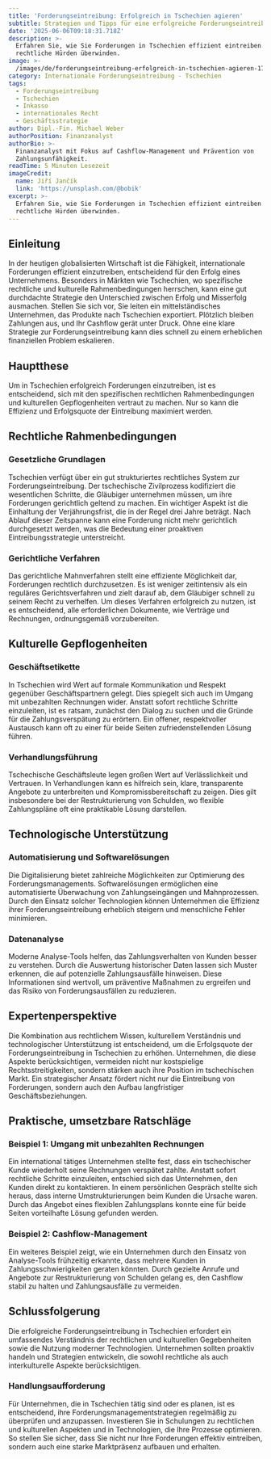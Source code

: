 ```yaml
---
title: 'Forderungseintreibung: Erfolgreich in Tschechien agieren'
subtitle: Strategien und Tipps für eine erfolgreiche Forderungseintreibung in Tschechien
date: '2025-06-06T09:18:31.718Z'
description: >-
  Erfahren Sie, wie Sie Forderungen in Tschechien effizient eintreiben und
  rechtliche Hürden überwinden.
image: >-
  /images/de/forderungseintreibung-erfolgreich-in-tschechien-agieren-1749115111454.jpg
category: Internationale Forderungseintreibung - Tschechien
tags:
  - Forderungseintreibung
  - Tschechien
  - Inkasso
  - internationales Recht
  - Geschäftsstrategie
author: Dipl.-Fin. Michael Weber
authorPosition: Finanzanalyst
authorBio: >-
  Finanzanalyst mit Fokus auf Cashflow-Management und Prävention von
  Zahlungsunfähigkeit.
readTime: 5 Minuten Lesezeit
imageCredit:
  name: Jiří Jančík
  link: 'https://unsplash.com/@bobik'
excerpt: >-
  Erfahren Sie, wie Sie Forderungen in Tschechien effizient eintreiben und
  rechtliche Hürden überwinden.
---
```

## Einleitung

In der heutigen globalisierten Wirtschaft ist die Fähigkeit, internationale Forderungen effizient einzutreiben, entscheidend für den Erfolg eines Unternehmens. Besonders in Märkten wie Tschechien, wo spezifische rechtliche und kulturelle Rahmenbedingungen herrschen, kann eine gut durchdachte Strategie den Unterschied zwischen Erfolg und Misserfolg ausmachen. Stellen Sie sich vor, Sie leiten ein mittelständisches Unternehmen, das Produkte nach Tschechien exportiert. Plötzlich bleiben Zahlungen aus, und Ihr Cashflow gerät unter Druck. Ohne eine klare Strategie zur Forderungseintreibung kann dies schnell zu einem erheblichen finanziellen Problem eskalieren.

## Hauptthese

Um in Tschechien erfolgreich Forderungen einzutreiben, ist es entscheidend, sich mit den spezifischen rechtlichen Rahmenbedingungen und kulturellen Gepflogenheiten vertraut zu machen. Nur so kann die Effizienz und Erfolgsquote der Eintreibung maximiert werden.

## Rechtliche Rahmenbedingungen

### Gesetzliche Grundlagen

Tschechien verfügt über ein gut strukturiertes rechtliches System zur Forderungseintreibung. Der tschechische Zivilprozess kodifiziert die wesentlichen Schritte, die Gläubiger unternehmen müssen, um ihre Forderungen gerichtlich geltend zu machen. Ein wichtiger Aspekt ist die Einhaltung der Verjährungsfrist, die in der Regel drei Jahre beträgt. Nach Ablauf dieser Zeitspanne kann eine Forderung nicht mehr gerichtlich durchgesetzt werden, was die Bedeutung einer proaktiven Eintreibungsstrategie unterstreicht.

### Gerichtliche Verfahren

Das gerichtliche Mahnverfahren stellt eine effiziente Möglichkeit dar, Forderungen rechtlich durchzusetzen. Es ist weniger zeitintensiv als ein reguläres Gerichtsverfahren und zielt darauf ab, dem Gläubiger schnell zu seinem Recht zu verhelfen. Um dieses Verfahren erfolgreich zu nutzen, ist es entscheidend, alle erforderlichen Dokumente, wie Verträge und Rechnungen, ordnungsgemäß vorzubereiten.

## Kulturelle Gepflogenheiten

### Geschäftsetikette

In Tschechien wird Wert auf formale Kommunikation und Respekt gegenüber Geschäftspartnern gelegt. Dies spiegelt sich auch im Umgang mit unbezahlten Rechnungen wider. Anstatt sofort rechtliche Schritte einzuleiten, ist es ratsam, zunächst den Dialog zu suchen und die Gründe für die Zahlungsverspätung zu erörtern. Ein offener, respektvoller Austausch kann oft zu einer für beide Seiten zufriedenstellenden Lösung führen.

### Verhandlungsführung

Tschechische Geschäftsleute legen großen Wert auf Verlässlichkeit und Vertrauen. In Verhandlungen kann es hilfreich sein, klare, transparente Angebote zu unterbreiten und Kompromissbereitschaft zu zeigen. Dies gilt insbesondere bei der Restrukturierung von Schulden, wo flexible Zahlungspläne oft eine praktikable Lösung darstellen.

## Technologische Unterstützung

### Automatisierung und Softwarelösungen

Die Digitalisierung bietet zahlreiche Möglichkeiten zur Optimierung des Forderungsmanagements. Softwarelösungen ermöglichen eine automatisierte Überwachung von Zahlungseingängen und Mahnprozessen. Durch den Einsatz solcher Technologien können Unternehmen die Effizienz ihrer Forderungseintreibung erheblich steigern und menschliche Fehler minimieren.

### Datenanalyse

Moderne Analyse-Tools helfen, das Zahlungsverhalten von Kunden besser zu verstehen. Durch die Auswertung historischer Daten lassen sich Muster erkennen, die auf potenzielle Zahlungsausfälle hinweisen. Diese Informationen sind wertvoll, um präventive Maßnahmen zu ergreifen und das Risiko von Forderungsausfällen zu reduzieren.

## Expertenperspektive

Die Kombination aus rechtlichem Wissen, kulturellem Verständnis und technologischer Unterstützung ist entscheidend, um die Erfolgsquote der Forderungseintreibung in Tschechien zu erhöhen. Unternehmen, die diese Aspekte berücksichtigen, vermeiden nicht nur kostspielige Rechtsstreitigkeiten, sondern stärken auch ihre Position im tschechischen Markt. Ein strategischer Ansatz fördert nicht nur die Eintreibung von Forderungen, sondern auch den Aufbau langfristiger Geschäftsbeziehungen.

## Praktische, umsetzbare Ratschläge

### Beispiel 1: Umgang mit unbezahlten Rechnungen

Ein international tätiges Unternehmen stellte fest, dass ein tschechischer Kunde wiederholt seine Rechnungen verspätet zahlte. Anstatt sofort rechtliche Schritte einzuleiten, entschied sich das Unternehmen, den Kunden direkt zu kontaktieren. In einem persönlichen Gespräch stellte sich heraus, dass interne Umstrukturierungen beim Kunden die Ursache waren. Durch das Angebot eines flexiblen Zahlungsplans konnte eine für beide Seiten vorteilhafte Lösung gefunden werden.

### Beispiel 2: Cashflow-Management

Ein weiteres Beispiel zeigt, wie ein Unternehmen durch den Einsatz von Analyse-Tools frühzeitig erkannte, dass mehrere Kunden in Zahlungsschwierigkeiten geraten könnten. Durch gezielte Anrufe und Angebote zur Restrukturierung von Schulden gelang es, den Cashflow stabil zu halten und Zahlungsausfälle zu vermeiden.

## Schlussfolgerung

Die erfolgreiche Forderungseintreibung in Tschechien erfordert ein umfassendes Verständnis der rechtlichen und kulturellen Gegebenheiten sowie die Nutzung moderner Technologien. Unternehmen sollten proaktiv handeln und Strategien entwickeln, die sowohl rechtliche als auch interkulturelle Aspekte berücksichtigen.

### Handlungsaufforderung

Für Unternehmen, die in Tschechien tätig sind oder es planen, ist es entscheidend, ihre Forderungsmanagementstrategien regelmäßig zu überprüfen und anzupassen. Investieren Sie in Schulungen zu rechtlichen und kulturellen Aspekten und in Technologien, die Ihre Prozesse optimieren. So stellen Sie sicher, dass Sie nicht nur Ihre Forderungen effektiv eintreiben, sondern auch eine starke Marktpräsenz aufbauen und erhalten.
